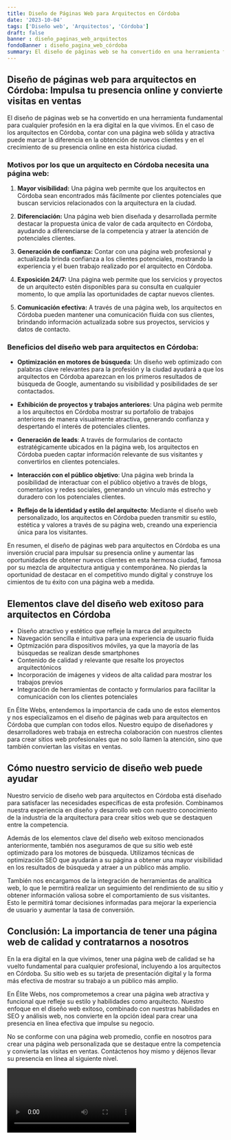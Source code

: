 ```yaml
---
title: Diseño de Páginas Web para Arquitectos en Córdoba
date: '2023-10-04'
tags: ['Diseño web', 'Arquitectos', 'Córdoba']
draft: false
banner : diseño_paginas_web_arquitectos
fondoBanner : diseño_pagina_web_córdoba
summary: El diseño de páginas web se ha convertido en una herramienta fundamental para cualquier profesión en la era digital en la que vivimos. En el caso de los arquitectos en Córdoba, contar con una página web sólida y atractiva puede marcar la diferencia en la obtención de nuevos clientes y en el crecimiento de su presencia online en esta histórica ciudad.
---
```


## Diseño de páginas web para arquitectos en Córdoba: Impulsa tu presencia online y convierte visitas en ventas

El diseño de páginas web se ha convertido en una herramienta fundamental para cualquier profesión en la era digital en la que vivimos. En el caso de los arquitectos en Córdoba, contar con una página web sólida y atractiva puede marcar la diferencia en la obtención de nuevos clientes y en el crecimiento de su presencia online en esta histórica ciudad.

### Motivos por los que un arquitecto en Córdoba necesita una página web:

1. **Mayor visibilidad:** Una página web permite que los arquitectos en Córdoba sean encontrados más fácilmente por clientes potenciales que buscan servicios relacionados con la arquitectura en la ciudad.

2. **Diferenciación:** Una página web bien diseñada y desarrollada permite destacar la propuesta única de valor de cada arquitecto en Córdoba, ayudando a diferenciarse de la competencia y atraer la atención de potenciales clientes.

3. **Generación de confianza:** Contar con una página web profesional y actualizada brinda confianza a los clientes potenciales, mostrando la experiencia y el buen trabajo realizado por el arquitecto en Córdoba.

4. **Exposición 24/7:** Una página web permite que los servicios y proyectos de un arquitecto estén disponibles para su consulta en cualquier momento, lo que amplía las oportunidades de captar nuevos clientes.

5. **Comunicación efectiva:** A través de una página web, los arquitectos en Córdoba pueden mantener una comunicación fluida con sus clientes, brindando información actualizada sobre sus proyectos, servicios y datos de contacto.

### Beneficios del diseño web para arquitectos en Córdoba:

- **Optimización en motores de búsqueda**: Un diseño web optimizado con palabras clave relevantes para la profesión y la ciudad ayudará a que los arquitectos en Córdoba aparezcan en los primeros resultados de búsqueda de Google, aumentando su visibilidad y posibilidades de ser contactados.

- **Exhibición de proyectos y trabajos anteriores**: Una página web permite a los arquitectos en Córdoba mostrar su portafolio de trabajos anteriores de manera visualmente atractiva, generando confianza y despertando el interés de potenciales clientes.

- **Generación de leads**: A través de formularios de contacto estratégicamente ubicados en la página web, los arquitectos en Córdoba pueden captar información relevante de sus visitantes y convertirlos en clientes potenciales.

- **Interacción con el público objetivo**: Una página web brinda la posibilidad de interactuar con el público objetivo a través de blogs, comentarios y redes sociales, generando un vínculo más estrecho y duradero con los potenciales clientes.

- **Reflejo de la identidad y estilo del arquitecto**: Mediante el diseño web personalizado, los arquitectos en Córdoba pueden transmitir su estilo, estética y valores a través de su página web, creando una experiencia única para los visitantes.

En resumen, el diseño de páginas web para arquitectos en Córdoba es una inversión crucial para impulsar su presencia online y aumentar las oportunidades de obtener nuevos clientes en esta hermosa ciudad, famosa por su mezcla de arquitectura antigua y contemporánea. No pierdas la oportunidad de destacar en el competitivo mundo digital y construye los cimientos de tu éxito con una página web a medida.

<GifSeo />

<Cta />

## Elementos clave del diseño web exitoso para arquitectos en Córdoba

- Diseño atractivo y estético que refleje la marca del arquitecto
- Navegación sencilla e intuitiva para una experiencia de usuario fluida
- Optmización para dispositivos móviles, ya que la mayoría de las búsquedas se realizan desde smartphones
- Contenido de calidad y relevante que resalte los proyectos arquitectónicos
- Incorporación de imágenes y videos de alta calidad para mostrar los trabajos previos
- Integración de herramientas de contacto y formularios para facilitar la comunicación con los clientes potenciales

En Élite Webs, entendemos la importancia de cada uno de estos elementos y nos especializamos en el diseño de páginas web para arquitectos en Córdoba que cumplan con todos ellos. Nuestro equipo de diseñadores y desarrolladores web trabaja en estrecha colaboración con nuestros clientes para crear sitios web profesionales que no solo llamen la atención, sino que también conviertan las visitas en ventas.

## Cómo nuestro servicio de diseño web puede ayudar

Nuestro servicio de diseño web para arquitectos en Córdoba está diseñado para satisfacer las necesidades específicas de esta profesión. Combinamos nuestra experiencia en diseño y desarrollo web con nuestro conocimiento de la industria de la arquitectura para crear sitios web que se destaquen entre la competencia.

Además de los elementos clave del diseño web exitoso mencionados anteriormente, también nos aseguramos de que su sitio web esté optimizado para los motores de búsqueda. Utilizamos técnicas de optimización SEO que ayudarán a su página a obtener una mayor visibilidad en los resultados de búsqueda y atraer a un público más amplio.

También nos encargamos de la integración de herramientas de analítica web, lo que le permitirá realizar un seguimiento del rendimiento de su sitio y obtener información valiosa sobre el comportamiento de sus visitantes. Esto le permitirá tomar decisiones informadas para mejorar la experiencia de usuario y aumentar la tasa de conversión.

## Conclusión: La importancia de tener una página web de calidad y contratarnos a nosotros

En la era digital en la que vivimos, tener una página web de calidad se ha vuelto fundamental para cualquier profesional, incluyendo a los arquitectos en Córdoba. Su sitio web es su tarjeta de presentación digital y la forma más efectiva de mostrar su trabajo a un público más amplio.

En Élite Webs, nos comprometemos a crear una página web atractiva y funcional que refleje su estilo y habilidades como arquitecto. Nuestro enfoque en el diseño web exitoso, combinado con nuestras habilidades en SEO y análisis web, nos convierte en la opción ideal para crear una presencia en línea efectiva que impulse su negocio.

No se conforme con una página web promedio, confíe en nosotros para crear una página web personalizada que se destaque entre la competencia y convierta las visitas en ventas. Contáctenos hoy mismo y déjenos llevar su presencia en línea al siguiente nivel.

<Video />

<CtaBot job='Arquitectos' city='Córdoba'/>

<Gmaps query='Córdoba+españa+maps' />